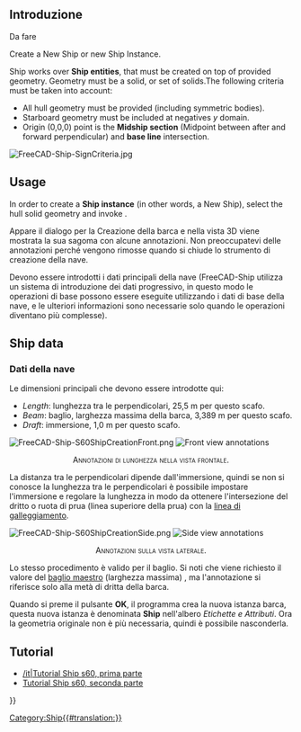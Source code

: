 <languages/>

{{Docnav
|[[Ship_LoadExample|Load an example ship geometry]]
|[[Ship_AreasCurve|Areas curve]]
|[[Ship_Workbench|Ship]]
|IconL=Ship_LoadExample.svg
|IconR=Ship_AreasCurve.svg
|IconC=Workbench_Ship.svg
}}

<div class="mw-translate-fuzzy">
{{GuiCommand/it
|Name=Ship New
|Name/it=Nuova‏‎
|MenuLocation=Ship design → Crea una nuova nave
|Workbenches=[[Ship Workbench/it|Ship]]
|Shortcut=
|SeeAlso=
}}
</div>

<span id="Description"></span>
== Introduzione ==
Da fare

Create a New Ship or new Ship Instance.

Ship works over '''Ship entities''', that must be created on top of provided geometry. Geometry must be a solid, or set of solids.The following criteria must be taken into account:
* All hull geometry must be provided (including symmetric bodies).
* Starboard geometry must be included at negatives ''y'' domain.
* Origin (0,0,0) point is the '''Midship section''' (Midpoint between after and forward perpendicular) and '''base line''' intersection.

[[Image:FreeCAD-Ship-SignCriteria.jpg]]
{{Caption|Ship sign criteria}}

== Usage == 

In order to create a '''Ship instance''' (in other words, a New Ship), select the hull solid geometry and invoke {{MenuCommand|Ship design → [[Image:Ship_CreateShip.svg|16px]] Create a new ship}}.

Appare il dialogo per la Creazione della barca e nella vista 3D viene mostrata la sua sagoma con alcune annotazioni. Non preoccupatevi delle annotazioni perché vengono rimosse quando si chiude lo strumento di creazione della nave.

Devono essere introdotti i dati principali della nave (FreeCAD-Ship utilizza un sistema di introduzione dei dati progressivo, in questo modo le operazioni di base possono essere eseguite utilizzando i dati di base della nave, e le ulteriori informazioni sono necessarie solo quando le operazioni diventano più complesse).

== Ship data ==

=== Dati della nave ===

Le dimensioni principali che devono essere introdotte qui:

* ''Length'': lunghezza tra le perpendicolari, 25,5 m per questo scafo.
* ''Beam'': baglio, larghezza massima della barca, 3,389 m per questo scafo.
* ''Draft'': immersione, 1,0 m  per questo scafo.

[[Image:FreeCAD-Ship-S60ShipCreationFront.png]]
[[Image:FreeCAD-Ship-S60ShipCreationFront.png|center|Front view annotations]]
<center><span style="font-variant:small-caps">Annotazioni di lunghezza nella vista frontale.</span></center>

La distanza tra le perpendicolari dipende dall'immersione, quindi se non si conosce la lunghezza tra le perpendicolari è possibile impostare l'immersione e regolare la lunghezza in modo da ottenere l'intersezione del dritto o ruota di prua (linea superiore della prua) con la [http://it.wikipedia.org/wiki/Linea_di_galleggiamento linea di galleggiamento].

[[Image:FreeCAD-Ship-S60ShipCreationSide.png]]
[[Image:FreeCAD-Ship-S60ShipCreationSide.png|center|Side view annotations]]
<center><span style="font-variant:small-caps">Annotazioni sulla vista laterale.</span></center>

Lo stesso procedimento è valido per il baglio. Si noti che viene richiesto  il valore del [http://it.wikipedia.org/wiki/Baglio_%28nautica%29 baglio maestro] (larghezza massima) , ma l'annotazione si riferisce solo alla metà di dritta della barca.

Quando si preme il pulsante '''OK''', il programma crea la nuova istanza barca, questa nuova istanza è denominata '''Ship''' nell'albero '' Etichette e Attributi''. Ora la geometria originale non è più necessaria, quindi è possibile nasconderla.

<span id="Tutorials"></span>
==Tutorial==

* [[FreeCAD-Ship s60 tutorial|/it|Tutorial Ship s60, prima parte ]]
* [[FreeCAD-Ship s60 tutorial (II)/it|Tutorial Ship s60, seconda parte]] 


{{Docnav
|[[Ship_LoadExample|Load an example ship geometry]]
|[[Ship_AreasCurve|Areas curve]]
|[[Ship_Workbench|Ship]]
|IconL=Ship_LoadExample.svg
|IconR=Ship_AreasCurve.svg
|IconC=Workbench_Ship.svg
}}

{{Userdocnavi{{#translation:}}}}
[[Category:Ship{{#translation:}}]]